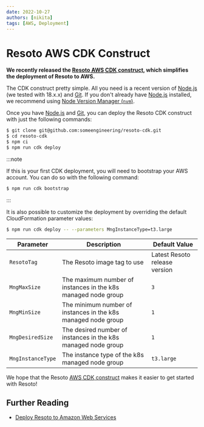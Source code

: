 ```yaml
---
date: 2022-10-27
authors: [nikita]
tags: [AWS, Deployment]
---
```


# Resoto AWS CDK Construct

**We recently released the [Resoto <abbr title="Amazon Web Services">AWS</abbr> <abbr title="Cloud Development Kit">CDK</abbr> construct](/docs/getting-started/install-resoto/aws), which simplifies the deployment of Resoto to AWS.**

The CDK construct pretty simple. All you need is a recent version of [Node.js](https://nodejs.org) (we tested with 18.x.x) and [Git](https://git-scm.com). If you don't already have [Node.js](https://nodejs.org) installed, we recommend using [Node Version Manager (`nvm`)](https://github.com/nvm-sh/nvm).

<!--truncate-->

Once you have [Node.js](https://nodejs.org) and [Git](https://git-scm.com), you can deploy the Resoto CDK construct with just the following commands:

```bash
$ git clone git@github.com:someengineering/resoto-cdk.git
$ cd resoto-cdk
$ npm ci
$ npm run cdk deploy
```

:::note

If this is your first CDK deployment, you will need to bootstrap your AWS account. You can do so with the following command:

```bash
$ npm run cdk bootstrap
```

:::

It is also possible to customize the deployment by overriding the default CloudFormation parameter values:

```bash
$ npm run cdk deploy -- --parameters MngInstanceType=t3.large
```

| Parameter         | Description                                                   | Default Value                 |
| ----------------- | ------------------------------------------------------------- | ----------------------------- |
| `ResotoTag`       | The Resoto image tag to use                                   | Latest Resoto release version |
| `MngMaxSize`      | The maximum number of instances in the k8s managed node group | `3`                           |
| `MngMinSize`      | The minimum number of instances in the k8s managed node group | `1`                           |
| `MngDesiredSize`  | The desired number of instances in the k8s managed node group | `1`                           |
| `MngInstanceType` | The instance type of the k8s managed node group               | `t3.large`                    |

We hope that the Resoto [<abbr title="Amazon Web Services">AWS</abbr> <abbr title="Cloud Development Kit">CDK</abbr> construct](/docs/getting-started/install-resoto/aws) makes it easier to get started with Resoto!

## Further Reading

- [Deploy Resoto to Amazon Web Services](/docs/getting-started/install-resoto/aws)
